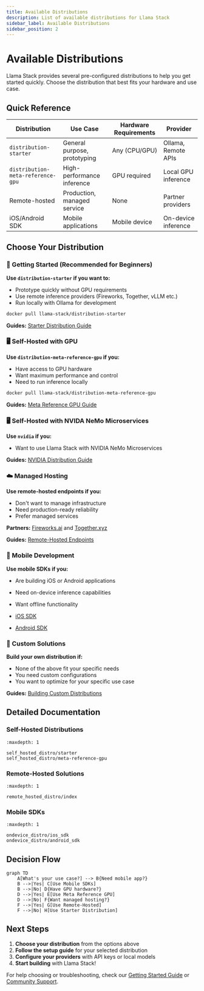 ```yaml
---
title: Available Distributions
description: List of available distributions for Llama Stack
sidebar_label: Available Distributions
sidebar_position: 2
---
```


# Available Distributions

Llama Stack provides several pre-configured distributions to help you get started quickly. Choose the distribution that best fits your hardware and use case.

## Quick Reference

| Distribution | Use Case | Hardware Requirements | Provider |
|--------------|----------|----------------------|----------|
| `distribution-starter` | General purpose, prototyping | Any (CPU/GPU) | Ollama, Remote APIs |
| `distribution-meta-reference-gpu` | High-performance inference | GPU required | Local GPU inference |
| Remote-hosted | Production, managed service | None | Partner providers |
| iOS/Android SDK | Mobile applications | Mobile device | On-device inference |

## Choose Your Distribution

### 🚀 Getting Started (Recommended for Beginners)

**Use `distribution-starter` if you want to:**
- Prototype quickly without GPU requirements
- Use remote inference providers (Fireworks, Together, vLLM etc.)
- Run locally with Ollama for development

```bash
docker pull llama-stack/distribution-starter
```

**Guides:** [Starter Distribution Guide](self_hosted_distro/starter)

### 🖥️ Self-Hosted with GPU

**Use `distribution-meta-reference-gpu` if you:**
- Have access to GPU hardware
- Want maximum performance and control
- Need to run inference locally

```bash
docker pull llama-stack/distribution-meta-reference-gpu
```

**Guides:** [Meta Reference GPU Guide](self_hosted_distro/meta-reference-gpu)

### 🖥️ Self-Hosted with NVIDA NeMo Microservices

**Use `nvidia` if you:**
- Want to use Llama Stack with NVIDIA NeMo Microservices

**Guides:** [NVIDIA Distribution Guide](self_hosted_distro/nvidia)

### ☁️ Managed Hosting

**Use remote-hosted endpoints if you:**
- Don't want to manage infrastructure
- Need production-ready reliability
- Prefer managed services

**Partners:** [Fireworks.ai](https://fireworks.ai) and [Together.xyz](https://together.xyz)

**Guides:** [Remote-Hosted Endpoints](./remote_hosted_distro/)

### 📱 Mobile Development

**Use mobile SDKs if you:**
- Are building iOS or Android applications
- Need on-device inference capabilities
- Want offline functionality

- [iOS SDK](ondevice_distro/ios_sdk)
- [Android SDK](ondevice_distro/android_sdk)

### 🔧 Custom Solutions

**Build your own distribution if:**
- None of the above fit your specific needs
- You need custom configurations
- You want to optimize for your specific use case

**Guides:** [Building Custom Distributions](./building_distro)

## Detailed Documentation

### Self-Hosted Distributions

```{toctree}
:maxdepth: 1

self_hosted_distro/starter
self_hosted_distro/meta-reference-gpu
```

### Remote-Hosted Solutions

```{toctree}
:maxdepth: 1

remote_hosted_distro/index
```

### Mobile SDKs

```{toctree}
:maxdepth: 1

ondevice_distro/ios_sdk
ondevice_distro/android_sdk
```

## Decision Flow

```mermaid
graph TD
    A[What's your use case?] --> B{Need mobile app?}
    B -->|Yes| C[Use Mobile SDKs]
    B -->|No| D{Have GPU hardware?}
    D -->|Yes| E[Use Meta Reference GPU]
    D -->|No| F{Want managed hosting?}
    F -->|Yes| G[Use Remote-Hosted]
    F -->|No| H[Use Starter Distribution]
```

## Next Steps

1. **Choose your distribution** from the options above
2. **Follow the setup guide** for your selected distribution
3. **Configure your providers** with API keys or local models
4. **Start building** with Llama Stack!

For help choosing or troubleshooting, check our [Getting Started Guide](/docs/getting_started/quickstart) or [Community Support](https://github.com/llamastack/llama-stack/discussions).
